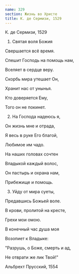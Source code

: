 ```yaml
---
name: 329
section: Жизнь во Христе
title: К. де Сермизи, 1529
---
```

К. де Сермизи, 1529


1. Святая воля Божия

Свершается всё время.

Спешит Господь на помощь нам,

Вселяет в сердце веру.

Скорбь мира утешает Он,

Хранит нас от унынья.

Кто доверяется Ему,

Того он не покинет.


2. На Господа надеюсь я,

Он жизнь мне и отрада,

Я весь в руке Его благой,

Любимое им чадо.

На наших головах сочтен

Владыкой каждый волос,

Он пастырь и охрана нам,

Прибежище и помощь.


3. Уйду от мира суеты,

Предавшись Божьей воле.

В крови, пролитой на кресте,

Грехи мои омою.

В конечный час душа моя

Возопиет к Владыке:

"Разрушь, о Боже, смерть и ад,

 Не отврати же лик Твой!"


Альбрехт Прусский, 1554